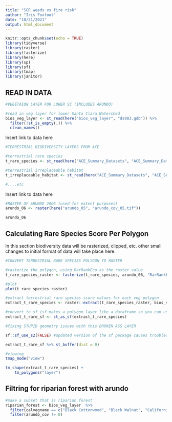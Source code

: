 ```yaml
---
title: "SCR weeds vs fire risk"
author: "Iris Foxfoot"
date: "10/21/2021"
output: html_document
---
```


```r
knitr::opts_chunk$set(echo = TRUE)
library(tidyverse)
library(raster)
library(fasterize)
library(here)
library(sp)
library(sf)
library(tmap)
library(janitor)
```

## READ IN DATA

```r
#VEGETAION LAYER FOR LOWER SC (INCLUDES ARUNDO)

#read in veg layer for lower Santa Clara Watershed
bios_veg_layer <- st_read(here("bios_veg_layer", "ds983.gdb")) %>% 
  filter(!st_is_empty(.)) %>% 
  clean_names()
```

Insert link to data here

```r
#TERRESTRIAL BIODIVERSITY LAYERS FROM ACE

#terrestrial rare species
t_rare_species <- st_read(here("ACE_Summary_Datasets", "ACE_Summary_Datasets", "ds2709.gdb"))

#terrestrial irreplaceable habitat
t_irreplaceable_habitat <- st_read(here("ACE_Summary_Datasets", "ACE_Summary_Datasets", "ds2715.gdb"))

#....etc

```

Insert link to data here

```r
#RASTER OF ARUNDO 2006 (used for extent purposes)
arundo_06 <- raster(here("arundo_05", "arundo_cov_05.tif"))

arundo_06
```

## Calculating Rare Species Score Per Polygon

In this section biodiversity data will be rasterized, clipped, etc. other small changes to initial format of data will take place here.

```r
#CONVERT TERRESTRIAL RARE SPECIES POLYGON TO RASTER

#rasterize the polygon, using RarRankEco as the raster value
t_rare_species_raster <- fasterize(t_rare_species, arundo_06, "RarRankEco")

#plot
plot(t_rare_species_raster)
```

```r
#extract terrestrial rare species score values for each veg polygon
extract_t_rare_species <- raster::extract(t_rare_species_raster, bios_veg_layer, method="simple", fun=mean, weights=TRUE, normalizeWeights=TRUE, sp = TRUE)
```

```r
#convert to sf (sf makes a polygon layer like a dataframe so you can use tidyverse commands on it)
extract_t_rare_sf <- st_as_sf(extract_t_rare_species)
```

```r
#fixing STUPID geometry issues with this BROKEN ASS LAYER

sf::sf_use_s2(FALSE) #updated version of the sf package causes troubles so not using it

extract_t_rare_sf %>% st_buffer(dist = 0)
```

```r
#viewing
tmap_mode("view")

tm_shape(extract_t_rare_species) +
    tm_polygons("layer")
```


## Filtring for riparian forest with arundo

```r
#make a subset that is riparian forest
riparian_forest <- bios_veg_layer  %>% 
  filter(calvegname == c("Black Cottonwood", "Black Walnut", "California Sycamore", "Coast Live Oak", "Fremont Cottonwood", "Riparian Mixed Hardwood")) %>% 
  filter(arundo_cov != 0)
```


